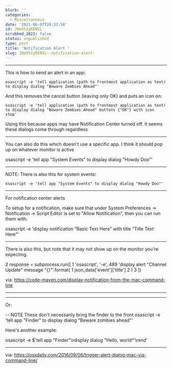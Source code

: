 ```yaml
---
blurb: ''
categories:
  - Miscellaneous
date: '2021-06-07T20:33:58'
id: 20eO51yRENIL
scrubbed_2021: false
status: unpublished
type: post
title: 'Notification Alert '
slug: 20eO51yRENIL--notification-alert-
---
```


---

This is how to send an alert in an app: 

```osascript
osascript -e 'tell application (path to frontmost application as text) to display dialog "Beware Zombies Ahead"'
```

And this removes the cancel button (leaving only OK) and puts an icon on:

```osascript
osascript -e 'tell application (path to frontmost application as text) to display dialog "Beware Zombies Ahead" buttons {"OK"} with icon stop'
```

Using this because apps may have Notification Center turned off. It seems these dialogs come through regardless

---

You can also do this which doesn't use a specific app. I think it should pop up on whatever monitor is active

osascript -e 'tell app "System Events" to display dialog "Howdy Doo"'





---

NOTE: There is also this for system events:

```osascript
osascript -e 'tell app "System Events" to display dialog "Howdy Doo"'
```


---

For notification center alerts


To setup for a notification, make sure that under System Preferences -> Notification -> Script Editor is set to "Allow Notification", then you can run them with:

osascript -e 'display notification "Basic Text Here" with title "Title Text Here"'


---

There is also this, but note that it may not show up on the monitor you're expecting. 


  2                 response = subprocess.run([
  1                     'osascript', '-e',
489                     'display alert "Channel Update" message "{}"'.format(
  1                         json_data['event']['title']
  2                     )
  3                 ])



via: https://code-maven.com/display-notification-from-the-mac-command-line




---


---

Or:

-- NOTE These don't necessarily bring the finder to the front
osascript -e 'tell app "Finder" to display dialog "Beware zombies ahead"'

Here's another example:

osascript -e $'tell app "Finder"\rdisplay dialog "Hello, world!"\rend'


---


via: https://osxdaily.com/2016/09/06/trigger-alert-dialog-mac-via-command-line/
